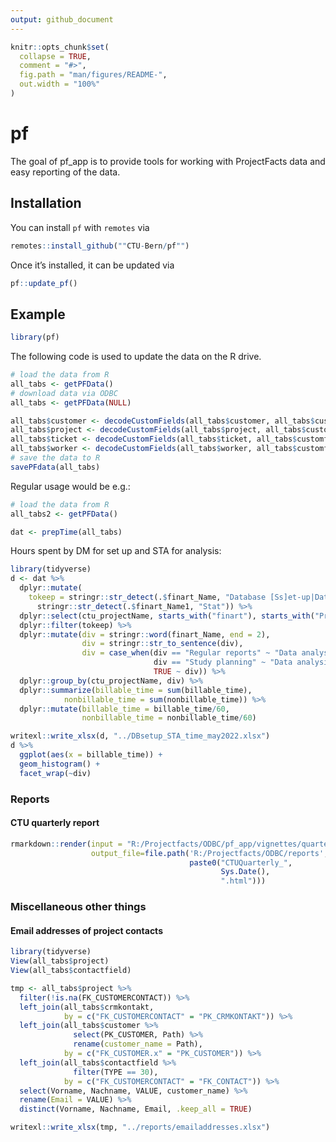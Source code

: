 ```yaml
---
output: github_document
---
```


<!-- README.md is generated from README.Rmd. Please edit that file -->

```r
knitr::opts_chunk$set(
  collapse = TRUE,
  comment = "#>",
  fig.path = "man/figures/README-",
  out.width = "100%"
)
```

# pf

<!-- badges: start -->
<!-- badges: end -->

The goal of pf_app is to provide tools for working with ProjectFacts data and easy reporting of the data.

## Installation

You can install `pf` with `remotes` via 

``` r
remotes::install_github(""CTU-Bern/pf"")
```

Once it's installed, it can be updated via

``` r
pf::update_pf()
```

## Example

```r
library(pf)
```

The following code is used to update the data on the R drive.

```r
# load the data from R
all_tabs <- getPFData()
# download data via ODBC
all_tabs <- getPFData(NULL)

all_tabs$customer <- decodeCustomFields(all_tabs$customer, all_tabs$customfields)
all_tabs$project <- decodeCustomFields(all_tabs$project, all_tabs$customfields)
all_tabs$ticket <- decodeCustomFields(all_tabs$ticket, all_tabs$customfields)
all_tabs$worker <- decodeCustomFields(all_tabs$worker, all_tabs$customfields)
# save the data to R
savePFdata(all_tabs)
```

Regular usage would be e.g.: 

```r
# load the data from R
all_tabs2 <- getPFData()

dat <- prepTime(all_tabs)
```

Hours spent by DM for set up and STA for analysis:

```r
library(tidyverse)
d <- dat %>% 
  dplyr::mutate(
    tokeep = stringr::str_detect(.$finart_Name, "Database [Ss]et-up|Data [Aa]nalysis|Statist") |
      stringr::str_detect(.$finart_Name1, "Stat")) %>% 
  dplyr::select(ctu_projectName, starts_with("finart"), starts_with("ProjectName"), tokeep) |> View()
  dplyr::filter(tokeep) %>% 
  dplyr::mutate(div = stringr::word(finart_Name, end = 2),
                div = stringr::str_to_sentence(div), 
                div = case_when(div == "Regular reports" ~ "Data analysis",
                                div == "Study planning" ~ "Data analysis",
                                TRUE ~ div)) %>% 
  dplyr::group_by(ctu_projectName, div) %>% 
  dplyr::summarize(billable_time = sum(billable_time),
            nonbillable_time = sum(nonbillable_time)) %>% 
  dplyr::mutate(billable_time = billable_time/60,
                nonbillable_time = nonbillable_time/60)

writexl::write_xlsx(d, "../DBsetup_STA_time_may2022.xlsx")
d %>% 
  ggplot(aes(x = billable_time)) +
  geom_histogram() +
  facet_wrap(~div)
```

### Reports

#### CTU quarterly report

```r
rmarkdown::render(input = "R:/Projectfacts/ODBC/pf_app/vignettes/quarterly.Rmd", 
                  output_file=file.path('R:/Projectfacts/ODBC/reports', 
                                        paste0("CTUQuarterly_",
                                               Sys.Date(),
                                               ".html")))
```

### Miscellaneous other things

#### Email addresses of project contacts

```r
library(tidyverse)
View(all_tabs$project)
View(all_tabs$contactfield)

tmp <- all_tabs$project %>% 
  filter(!is.na(FK_CUSTOMERCONTACT)) %>% 
  left_join(all_tabs$crmkontakt, 
            by = c("FK_CUSTOMERCONTACT" = "PK_CRMKONTAKT")) %>% 
  left_join(all_tabs$customer %>% 
              select(PK_CUSTOMER, Path) %>% 
              rename(customer_name = Path), 
            by = c("FK_CUSTOMER.x" = "PK_CUSTOMER")) %>% 
  left_join(all_tabs$contactfield %>% 
              filter(TYPE == 30),
            by = c("FK_CUSTOMERCONTACT" = "FK_CONTACT")) %>% 
  select(Vorname, Nachname, VALUE, customer_name) %>% 
  rename(Email = VALUE) %>% 
  distinct(Vorname, Nachname, Email, .keep_all = TRUE) 

writexl::write_xlsx(tmp, "../reports/emailaddresses.xlsx")
```


